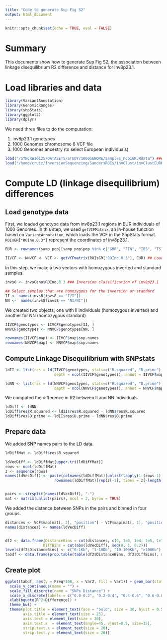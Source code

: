 ```yaml
---
title: "Code to generate Sup Fig S2"
output: html_document
---
```

```r
knitr::opts_chunk$set(echo = TRUE, eval = FALSE)
```

# Summary

This documents show how to generate Sup Fig S2, the association between linkage disequilibrium R2 difference and distance for inv8p23.1.

# Load libraries and data

```r
library(VariantAnnotation)
library(GenomicRanges)
library(snpStats)
library(ggplot2)
library(dplyr)
```

We need three files to do the computation:

1. inv8p23.1 genotypes
2. 1000 Genomes chromosome 8 VCF file
3. 1000 Genomes ancestry (to select European individuals)

```r
load("/SYNCRW10125/DATASETS/STUDY/1000GENOME/Samples_Pop1GK.Rdata") ### Load data.frame with 1000G ancestry
load("/home/cruiz/InversionSequencing/SandersROIs/invClust/invClustEURNoSeqDups.Rdata") ## Contains invsGeno 
```

# Compute LD (linkage disequilibrium) differences 

## Load genotype data

First, we loaded genotype data from inv8p23.1 regions in EUR individuals of 1000 Genomes. In this step, we used  `getVCFMatrix`, an in-house function based on `VariantAnnotation`, which loads the VCF in the SnpStats format. `ROIsGR["ROIno.8.3"]` represent the coordinates of inv8p23.1.

```r
EUR <- rownames(samp_pop)[samp_pop$pop %in% c("GBR", "FIN", "IBS", "TSI", "CEU")] ## Select 1000G from EUR ancestry

IIVCF <- NNVCF <- VCF <- getVCFmatrix(ROIsGR["ROIno.8.3"], EUR) ## Load genotypes from inversion region from EUR individuals of 1000Genomes
```

In this step, we make a two vectors with homozygous inverted and standard samples.

```r
invs8 <- invsGeno$ROIno.8.3 ### Inversion classification of inv8p23.1

## Select samples that are homozygous for the inversion or standard
II <- names(invs8[invs8 == "I/I"])
NN <-  names(invs8[invs8 == "NI/NI"])
```

We created two objects, one with II individuals (homozygous inverted) and another for NN (homozygous standard)

```r
IIVCF$genotypes <- IIVCF$genotypes[II, ]
NNVCF$genotypes <- NNVCF$genotypes[NN, ]

rownames(IIVCF$map) <- IIVCF$map$snp.names
rownames(NNVCF$map) <- NNVCF$map$snp.names
```

## Compute Linkage Disequilibrium with SNPstats

```r
ldII <- list(res = ld(IIVCF$genotypes, stats=c("R.squared", "D.prime"), 
                      depth = ncol(IIVCF$genotypes)), annot = IIVCF$map)

ldNN <- list(res = ld(NNVCF$genotypes, stats=c("R.squared", "D.prime"), 
                      depth = ncol(NNVCF$genotypes)), annot = NNVCF$map)
```

We computed the difference in R2 between II and NN individuals

```r
ldDiff <- ldNN 
ldDiff$res$R.squared <- ldII$res$R.squared - ldNN$res$R.squared
ldDiff$res$D.prime <- ldII$res$D.prime - ldNN$res$D.prime
```

## Prepare data

We added SNP names pairs to the LD data. 

```r
ldDiffMat <- ldDiff$res$R.squared

ldVecDiff <- ldDiffMat[upper.tri(ldDiffMat)]
rows <- ncol(ldDiffMat)
z <- sequence(rows)
names(ldVecDiff) <- paste(colnames(ldDiffMat)[unlist(lapply(1:(rows-1), function(x) 1:x), use.names = FALSE)], 
                      rownames(ldDiffMat)[rep(z[-1], times = z[-length(z)])], sep = "-")


pairs <- strsplit(names(ldVecDiff), "-")
mat <- matrix(unlist(pairs), ncol = 2, byrow = TRUE)
```

We added the distance between SNPs in the pairs and binned in four groups.

```r
distances <- VCF$map[mat[, 2], "position"] - VCF$map[mat[, 1], "position"]
names(distances) <- names(ldVecDiff)


df2 <- data.frame(DistanceBins = cut(distances, c(0, 1e3, 1e4, 1e5, 1e7)), 
                 DiffBins = cut(abs(ldVecDiff), seq(0, 1, 0.2)))
levels(df2$DistanceBins) <- c("0-1Kb", "1-10Kb", "10-100Kb", ">100Kb")
tabdf <- data.frame(prop.table(table(df2$DistanceBins, df2$DiffBins), margin = 2))
```

## Create plot

```r
ggplot(tabdf, aes(y = Freq*100, x = Var2, fill = Var1)) + geom_bar(stat = "identity") + 
  scale_y_continuous(name = "") +
  scale_fill_discrete(name = "SNPs Distance") +
  scale_x_discrete(labels = c("0.0-0.2", "0.2-0.4", "0.4-0.6", "0.6-0.8", "0.8-1.0")) +
  xlab(bquote(R^2~Difference)) + 
  theme_bw() +
  theme(plot.title = element_text(face = "bold", size = 30, hjust = 0.5),
        axis.title = element_text(size = 25),
        axis.text = element_text(size = 20),
        axis.text.x  = element_text(angle=45, vjust=0.5, size=15),
        strip.text.x = element_text(size = 20), 
        strip.text.y = element_text(size = 20))
```



